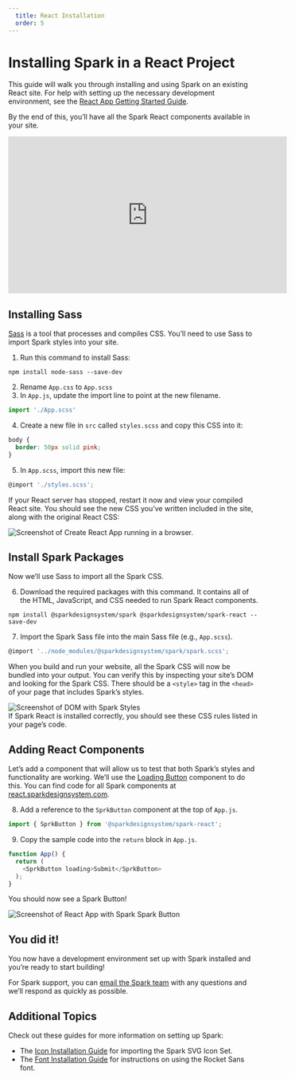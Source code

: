```yaml
---
  title: React Installation
  order: 5
---
```


# Installing Spark in a React Project

This guide will walk you through installing and using Spark on an existing
React site. For help with setting up the necessary development environment,
see the [React App Getting Started Guide](https://create-react-app.dev/docs/getting-started).

By the end of this, you’ll have all the Spark React components available
in your site.

<iframe width="560" height="315" src="https://www.youtube.com/embed/GeeKuDnMcTk" frameborder="0" allow="accelerometer; autoplay; encrypted-media; gyroscope; picture-in-picture" allowfullscreen></iframe>

## Installing Sass
<a href="https://sass-lang.com/" target="_blank">Sass</a> is a tool that processes and compiles CSS. You’ll need to use Sass
to import Spark styles into your site.

1. Run this command to install Sass:
```
npm install node-sass --save-dev
```
2. Rename `App.css` to `App.scss`
3. In `App.js`, update the import line to point at the new filename.
``` javascript
import './App.scss'
```
4. Create a new file in `src` called `styles.scss` and copy this CSS into it:
``` css
body {
  border: 50px solid pink;
}
```
5. In `App.scss`, import this new file:
``` javascript
@import './styles.scss';
```

If your React server has stopped, restart it now and view your compiled
React site. You should see the new CSS you’ve written included in the
site, along with the original React CSS:


<div class="sprk-u-Measure">
  <img
    class="sprk-u-mbm"
    style="margin: auto; display: block;"
    src={reactApp}
    alt="Screenshot of Create React App running in a browser."/>
</div>

## Install Spark Packages
Now we’ll use Sass to import all the Spark CSS.

6. Download the required packages with this command. It contains all
of the HTML, JavaScript, and CSS needed to run Spark React components.
```
npm install @sparkdesignsystem/spark @sparkdesignsystem/spark-react --save-dev
```
7. Import the Spark Sass file into the main Sass file (e.g., `App.scss`).
``` javascript
@import '../node_modules/@sparkdesignsystem/spark/spark.scss';
```
When you build and run your website, all the Spark CSS will now be bundled
into your output. You can verify this by inspecting your site’s DOM and
looking for the Spark CSS. There should be a `<style>` tag in the `<head>`
of your page that includes Spark’s styles.
<div class="sprk-u-Measure">
  <img
    class="sprk-u-mbm"
    style="margin: auto; display: block;"
    src={styleCheck}
    alt="Screenshot of DOM with Spark Styles"/>
</div>
If Spark React is installed correctly, you should see these CSS rules
listed in your page’s code.

## Adding React Components
Let’s add a component that will allow us to test that both Spark’s styles
and functionality are working. We’ll use
the [Loading Button](https://react.sparkdesignsystem.com/?path=/docs/components-button--loading)
component to do this. You can find code for all Spark components
at [react.sparkdesignsystem.com](https://react.sparkdesignsystem.com/).

8. Add a reference to the `SprkButton` component at the top
of `App.js`.

``` javascript
import { SprkButton } from '@sparkdesignsystem/spark-react';
```

9. Copy the sample code into the `return` block in `App.js`.
``` javascript
function App() {
  return (
    <SprkButton loading>Submit</SprkButton>
  );
}
```
You should now see a Spark Button!


<div class="sprk-u-Measure">
  <img
    class="sprk-u-mbm"
    style="margin: auto; display: block;"
    src={spinnergif}
    alt="Screenshot of React App with Spark Spark Button"/>
</div>

## You did it!
You now have a development environment set up with Spark
installed and you’re ready to start  building!

For Spark support, you can [email the Spark team](mailto:sparkdesignsystem@quickenloans.com)
with any questions and we’ll respond as quickly as possible.

## Additional Topics
Check out these guides for more information on setting up Spark:

- The [Icon Installation Guide](/installing-spark/installing-icons)
for importing the Spark SVG Icon Set.
- The [Font Installation Guide](/installing-spark/installing-fonts)
for instructions on using the Rocket Sans font.